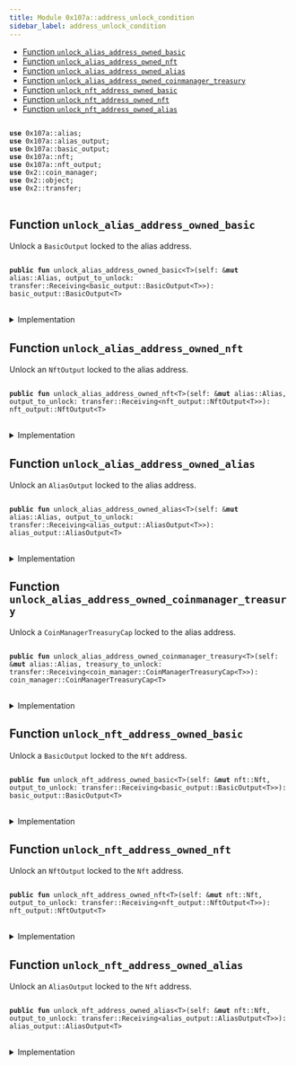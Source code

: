 ```yaml
---
title: Module 0x107a::address_unlock_condition
sidebar_label: address_unlock_condition
---
```


<Link id="0x107a_address_unlock_condition"/>


-  [Function `unlock_alias_address_owned_basic`](#0x107a_address_unlock_condition_unlock_alias_address_owned_basic)
-  [Function `unlock_alias_address_owned_nft`](#0x107a_address_unlock_condition_unlock_alias_address_owned_nft)
-  [Function `unlock_alias_address_owned_alias`](#0x107a_address_unlock_condition_unlock_alias_address_owned_alias)
-  [Function `unlock_alias_address_owned_coinmanager_treasury`](#0x107a_address_unlock_condition_unlock_alias_address_owned_coinmanager_treasury)
-  [Function `unlock_nft_address_owned_basic`](#0x107a_address_unlock_condition_unlock_nft_address_owned_basic)
-  [Function `unlock_nft_address_owned_nft`](#0x107a_address_unlock_condition_unlock_nft_address_owned_nft)
-  [Function `unlock_nft_address_owned_alias`](#0x107a_address_unlock_condition_unlock_nft_address_owned_alias)


<pre>
<code>
<b>use</b> <Link to="alias#0x107a_alias">0x107a::alias</Link>;
<b>use</b> <Link to="alias_output#0x107a_alias_output">0x107a::alias_output</Link>;
<b>use</b> <Link to="basic_output#0x107a_basic_output">0x107a::basic_output</Link>;
<b>use</b> <Link to="nft#0x107a_nft">0x107a::nft</Link>;
<b>use</b> <Link to="nft_output#0x107a_nft_output">0x107a::nft_output</Link>;
<b>use</b> <Link to="../iota-framework/coin_manager#0x2_coin_manager">0x2::coin_manager</Link>;
<b>use</b> <Link to="../iota-framework/object#0x2_object">0x2::object</Link>;
<b>use</b> <Link to="../iota-framework/transfer#0x2_transfer">0x2::transfer</Link>;
</code>
</pre>



<Link id="0x107a_address_unlock_condition_unlock_alias_address_owned_basic"></Link>

## Function `unlock_alias_address_owned_basic`

Unlock a <code>BasicOutput</code> locked to the alias address.


<pre>
<code>
<b>public</b> <b>fun</b> <Link to="address_unlock_condition#0x107a_address_unlock_condition_unlock_alias_address_owned_basic">unlock_alias_address_owned_basic</Link>&lt;T&gt;(self: &<b>mut</b> <Link to="alias#0x107a_alias_Alias">alias::Alias</Link>, output_to_unlock: <Link to="../iota-framework/transfer#0x2_transfer_Receiving">transfer::Receiving</Link>&lt;<Link to="basic_output#0x107a_basic_output_BasicOutput">basic_output::BasicOutput</Link>&lt;T&gt;&gt;): <Link to="basic_output#0x107a_basic_output_BasicOutput">basic_output::BasicOutput</Link>&lt;T&gt;
</code>
</pre>



<details>
<summary>Implementation</summary>


<pre>
<code>
<b>public</b> <b>fun</b> <Link to="address_unlock_condition#0x107a_address_unlock_condition_unlock_alias_address_owned_basic">unlock_alias_address_owned_basic</Link>&lt;T&gt;(
  self: &<b>mut</b> Alias,
  output_to_unlock: Receiving&lt;BasicOutput&lt;T&gt;&gt;
): BasicOutput&lt;T&gt; \{
    <Link to="basic_output#0x107a_basic_output_receive">basic_output::receive</Link>(self.id(), output_to_unlock)
}
</code>
</pre>



</details>

<Link id="0x107a_address_unlock_condition_unlock_alias_address_owned_nft"></Link>

## Function `unlock_alias_address_owned_nft`

Unlock an <code>NftOutput</code> locked to the alias address.


<pre>
<code>
<b>public</b> <b>fun</b> <Link to="address_unlock_condition#0x107a_address_unlock_condition_unlock_alias_address_owned_nft">unlock_alias_address_owned_nft</Link>&lt;T&gt;(self: &<b>mut</b> <Link to="alias#0x107a_alias_Alias">alias::Alias</Link>, output_to_unlock: <Link to="../iota-framework/transfer#0x2_transfer_Receiving">transfer::Receiving</Link>&lt;<Link to="nft_output#0x107a_nft_output_NftOutput">nft_output::NftOutput</Link>&lt;T&gt;&gt;): <Link to="nft_output#0x107a_nft_output_NftOutput">nft_output::NftOutput</Link>&lt;T&gt;
</code>
</pre>



<details>
<summary>Implementation</summary>


<pre>
<code>
<b>public</b> <b>fun</b> <Link to="address_unlock_condition#0x107a_address_unlock_condition_unlock_alias_address_owned_nft">unlock_alias_address_owned_nft</Link>&lt;T&gt;(
  self: &<b>mut</b> Alias,
  output_to_unlock: Receiving&lt;NftOutput&lt;T&gt;&gt;,
): NftOutput&lt;T&gt; \{
    <Link to="nft_output#0x107a_nft_output_receive">nft_output::receive</Link>(self.id(), output_to_unlock)
}
</code>
</pre>



</details>

<Link id="0x107a_address_unlock_condition_unlock_alias_address_owned_alias"></Link>

## Function `unlock_alias_address_owned_alias`

Unlock an <code>AliasOutput</code> locked to the alias address.


<pre>
<code>
<b>public</b> <b>fun</b> <Link to="address_unlock_condition#0x107a_address_unlock_condition_unlock_alias_address_owned_alias">unlock_alias_address_owned_alias</Link>&lt;T&gt;(self: &<b>mut</b> <Link to="alias#0x107a_alias_Alias">alias::Alias</Link>, output_to_unlock: <Link to="../iota-framework/transfer#0x2_transfer_Receiving">transfer::Receiving</Link>&lt;<Link to="alias_output#0x107a_alias_output_AliasOutput">alias_output::AliasOutput</Link>&lt;T&gt;&gt;): <Link to="alias_output#0x107a_alias_output_AliasOutput">alias_output::AliasOutput</Link>&lt;T&gt;
</code>
</pre>



<details>
<summary>Implementation</summary>


<pre>
<code>
<b>public</b> <b>fun</b> <Link to="address_unlock_condition#0x107a_address_unlock_condition_unlock_alias_address_owned_alias">unlock_alias_address_owned_alias</Link>&lt;T&gt;(
  self: &<b>mut</b> Alias,
  output_to_unlock: Receiving&lt;AliasOutput&lt;T&gt;&gt;,
): AliasOutput&lt;T&gt; \{
    <Link to="alias_output#0x107a_alias_output_receive">alias_output::receive</Link>(self.id(), output_to_unlock)
}
</code>
</pre>



</details>

<Link id="0x107a_address_unlock_condition_unlock_alias_address_owned_coinmanager_treasury"></Link>

## Function `unlock_alias_address_owned_coinmanager_treasury`

Unlock a <code>CoinManagerTreasuryCap</code> locked to the alias address.


<pre>
<code>
<b>public</b> <b>fun</b> <Link to="address_unlock_condition#0x107a_address_unlock_condition_unlock_alias_address_owned_coinmanager_treasury">unlock_alias_address_owned_coinmanager_treasury</Link>&lt;T&gt;(self: &<b>mut</b> <Link to="alias#0x107a_alias_Alias">alias::Alias</Link>, treasury_to_unlock: <Link to="../iota-framework/transfer#0x2_transfer_Receiving">transfer::Receiving</Link>&lt;<Link to="../iota-framework/coin_manager#0x2_coin_manager_CoinManagerTreasuryCap">coin_manager::CoinManagerTreasuryCap</Link>&lt;T&gt;&gt;): <Link to="../iota-framework/coin_manager#0x2_coin_manager_CoinManagerTreasuryCap">coin_manager::CoinManagerTreasuryCap</Link>&lt;T&gt;
</code>
</pre>



<details>
<summary>Implementation</summary>


<pre>
<code>
<b>public</b> <b>fun</b> <Link to="address_unlock_condition#0x107a_address_unlock_condition_unlock_alias_address_owned_coinmanager_treasury">unlock_alias_address_owned_coinmanager_treasury</Link>&lt;T&gt;(
  self: &<b>mut</b> Alias,
  treasury_to_unlock: Receiving&lt;CoinManagerTreasuryCap&lt;T&gt;&gt;,
): CoinManagerTreasuryCap&lt;T&gt; \{
    <Link to="../iota-framework/transfer#0x2_transfer_public_receive">transfer::public_receive</Link>(self.id(), treasury_to_unlock)
}
</code>
</pre>



</details>

<Link id="0x107a_address_unlock_condition_unlock_nft_address_owned_basic"></Link>

## Function `unlock_nft_address_owned_basic`

Unlock a <code>BasicOutput</code> locked to the <code>Nft</code> address.


<pre>
<code>
<b>public</b> <b>fun</b> <Link to="address_unlock_condition#0x107a_address_unlock_condition_unlock_nft_address_owned_basic">unlock_nft_address_owned_basic</Link>&lt;T&gt;(self: &<b>mut</b> <Link to="nft#0x107a_nft_Nft">nft::Nft</Link>, output_to_unlock: <Link to="../iota-framework/transfer#0x2_transfer_Receiving">transfer::Receiving</Link>&lt;<Link to="basic_output#0x107a_basic_output_BasicOutput">basic_output::BasicOutput</Link>&lt;T&gt;&gt;): <Link to="basic_output#0x107a_basic_output_BasicOutput">basic_output::BasicOutput</Link>&lt;T&gt;
</code>
</pre>



<details>
<summary>Implementation</summary>


<pre>
<code>
<b>public</b> <b>fun</b> <Link to="address_unlock_condition#0x107a_address_unlock_condition_unlock_nft_address_owned_basic">unlock_nft_address_owned_basic</Link>&lt;T&gt;(
  self: &<b>mut</b> Nft,
  output_to_unlock: Receiving&lt;BasicOutput&lt;T&gt;&gt;,
): BasicOutput&lt;T&gt; \{
    <Link to="basic_output#0x107a_basic_output_receive">basic_output::receive</Link>(self.id(), output_to_unlock)
}
</code>
</pre>



</details>

<Link id="0x107a_address_unlock_condition_unlock_nft_address_owned_nft"></Link>

## Function `unlock_nft_address_owned_nft`

Unlock an <code>NftOutput</code> locked to the <code>Nft</code> address.


<pre>
<code>
<b>public</b> <b>fun</b> <Link to="address_unlock_condition#0x107a_address_unlock_condition_unlock_nft_address_owned_nft">unlock_nft_address_owned_nft</Link>&lt;T&gt;(self: &<b>mut</b> <Link to="nft#0x107a_nft_Nft">nft::Nft</Link>, output_to_unlock: <Link to="../iota-framework/transfer#0x2_transfer_Receiving">transfer::Receiving</Link>&lt;<Link to="nft_output#0x107a_nft_output_NftOutput">nft_output::NftOutput</Link>&lt;T&gt;&gt;): <Link to="nft_output#0x107a_nft_output_NftOutput">nft_output::NftOutput</Link>&lt;T&gt;
</code>
</pre>



<details>
<summary>Implementation</summary>


<pre>
<code>
<b>public</b> <b>fun</b> <Link to="address_unlock_condition#0x107a_address_unlock_condition_unlock_nft_address_owned_nft">unlock_nft_address_owned_nft</Link>&lt;T&gt;(
  self: &<b>mut</b> Nft,
  output_to_unlock: Receiving&lt;NftOutput&lt;T&gt;&gt;,
): NftOutput&lt;T&gt; \{
    <Link to="nft_output#0x107a_nft_output_receive">nft_output::receive</Link>(self.id(), output_to_unlock)
}
</code>
</pre>



</details>

<Link id="0x107a_address_unlock_condition_unlock_nft_address_owned_alias"></Link>

## Function `unlock_nft_address_owned_alias`

Unlock an <code>AliasOutput</code> locked to the <code>Nft</code> address.


<pre>
<code>
<b>public</b> <b>fun</b> <Link to="address_unlock_condition#0x107a_address_unlock_condition_unlock_nft_address_owned_alias">unlock_nft_address_owned_alias</Link>&lt;T&gt;(self: &<b>mut</b> <Link to="nft#0x107a_nft_Nft">nft::Nft</Link>, output_to_unlock: <Link to="../iota-framework/transfer#0x2_transfer_Receiving">transfer::Receiving</Link>&lt;<Link to="alias_output#0x107a_alias_output_AliasOutput">alias_output::AliasOutput</Link>&lt;T&gt;&gt;): <Link to="alias_output#0x107a_alias_output_AliasOutput">alias_output::AliasOutput</Link>&lt;T&gt;
</code>
</pre>



<details>
<summary>Implementation</summary>


<pre>
<code>
<b>public</b> <b>fun</b> <Link to="address_unlock_condition#0x107a_address_unlock_condition_unlock_nft_address_owned_alias">unlock_nft_address_owned_alias</Link>&lt;T&gt;(
  self: &<b>mut</b> Nft,
  output_to_unlock: Receiving&lt;AliasOutput&lt;T&gt;&gt;,
): AliasOutput&lt;T&gt; \{
    <Link to="alias_output#0x107a_alias_output_receive">alias_output::receive</Link>(self.id(), output_to_unlock)
}
</code>
</pre>



</details>
